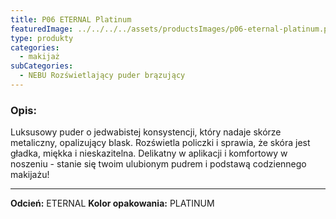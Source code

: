 ```yaml
---
title: P06 ETERNAL Platinum
featuredImage: ../../../../assets/productsImages/p06-eternal-platinum.png
type: produkty
categories:
  - makijaż
subCategories:
  - NEBU Rozświetlający puder brązujący
---
```


<h3>Opis:</h3>

Luksusowy puder o jedwabistej konsystencji, który nadaje skórze metaliczny, opalizujący blask. Rozświetla policzki i sprawia, że skóra jest gładka, miękka i nieskazitelna.
Delikatny w aplikacji i komfortowy w noszeniu - stanie się twoim ulubionym pudrem i podstawą codziennego makijażu!

---

**Odcień:** ETERNAL
**Kolor opakowania:** PLATINUM
